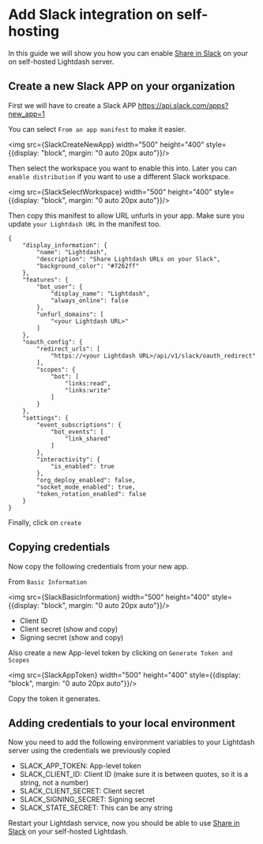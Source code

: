 

# Add Slack integration on self-hosting

In this guide we will show you how you can enable [Share in Slack](https://docs.lightdash.com/guides/sharing-in-slack) on your on self-hosted Lightdash server.

## Create a new Slack APP on your organization

First we will have to create a Slack APP https://api.slack.com/apps?new_app=1

You can select `From an app manifest` to make it easier. 

<img src={SlackCreateNewApp} width="500" height="400" style={{display: "block", margin: "0 auto 20px auto"}}/>

Then select the workspace you want to enable this into. Later you can `enable distribution` if you want to use a different Slack workspace.

<img src={SlackSelectWorkspace} width="500" height="400" style={{display: "block", margin: "0 auto 20px auto"}}/>

Then copy this manifest to allow URL unfurls in your app. Make sure you update `your Lightdash URL` in the manifest too.  

```
{
    "display_information": {
        "name": "Lightdash",
        "description": "Share Lightdash URLs on your Slack",
        "background_color": "#7262ff"
    },
    "features": {
        "bot_user": {
            "display_name": "Lightdash",
            "always_online": false
        },
        "unfurl_domains": [
            "<your Lightdash URL>"
        ]
    },
    "oauth_config": {
        "redirect_urls": [
            "https://<your Lightdash URL>/api/v1/slack/oauth_redirect"
        ],
        "scopes": {
            "bot": [
                "links:read",
                "links:write"
            ]
        }
    },
    "settings": {
        "event_subscriptions": {
            "bot_events": [
                "link_shared"
            ]
        },
        "interactivity": {
            "is_enabled": true
        },
        "org_deploy_enabled": false,
        "socket_mode_enabled": true,
        "token_rotation_enabled": false
    }
}

```

Finally, click on `create` 

## Copying credentials 

Now copy the following credentials from your new app. 

From `Basic Information` 

<img src={SlackBasicInformation} width="500" height="400" style={{display: "block", margin: "0 auto 20px auto"}}/>

- Client ID
- Client secret (show and copy)
- Signing secret (show and copy)

Also create a new App-level token by clicking on `Generate Token and Scopes`

<img src={SlackAppToken} width="500" height="400" style={{display: "block", margin: "0 auto 20px auto"}}/>

Copy the token it generates. 

## Adding credentials to your local environment

Now you need to add the following environment variables to your Lightdash server using the credentials we previously copied

- SLACK_APP_TOKEN: App-level token 
- SLACK_CLIENT_ID: Client ID (make sure it is between quotes, so it is a string, not a number)
- SLACK_CLIENT_SECRET: Client secret
- SLACK_SIGNING_SECRET: Signing secret
- SLACK_STATE_SECRET: This can be any string

Restart your Lightdash service, now you should be able to use [Share in Slack](https://docs.lightdash.com/guides/sharing-in-slack) on your self-hosted Lightdash.
